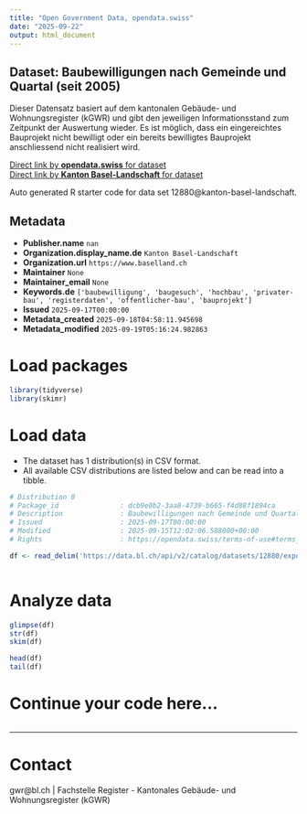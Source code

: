 ```yaml
---
title: "Open Government Data, opendata.swiss"
date: "2025-09-22"
output: html_document
---
```


## Dataset: Baubewilligungen nach Gemeinde und Quartal (seit 2005)

Dieser Datensatz basiert auf dem kantonalen Gebäude- und Wohnungsregister (kGWR) und gibt den jeweiligen Informationsstand zum Zeitpunkt der Auswertung wieder. Es ist möglich, dass ein eingereichtes Bauprojekt nicht bewilligt oder ein bereits bewilligtes Bauprojekt anschliessend nicht realisiert wird.

[Direct link by **opendata.swiss** for dataset](https://opendata.swiss/de/dataset/baubewilligungen-nach-gemeinde-und-quartal-seit-2005)<br>
[Direct link by **Kanton Basel-Landschaft** for dataset](https://data.bl.ch/explore/dataset/12880/)

Auto generated R starter code for data set 12880@kanton-basel-landschaft.

## Metadata

- **Publisher.name** `nan`
- **Organization.display_name.de** `Kanton Basel-Landschaft`
- **Organization.url** `https://www.baselland.ch`
- **Maintainer** `None`
- **Maintainer_email** `None`
- **Keywords.de** `['baubewilligung', 'baugesuch', 'hochbau', 'privater-bau', 'registerdaten', 'offentlicher-bau', 'bauprojekt']`
- **Issued** `2025-09-17T00:00:00`
- **Metadata_created** `2025-09-18T04:58:11.945698`
- **Metadata_modified** `2025-09-19T05:16:24.982863`


# Load packages

```r

library(tidyverse)
library(skimr)

```

# Load data

-   The dataset has 1 distribution(s) in CSV format.
-   All available CSV distributions are listed below and can be read into a tibble.

```r

# Distribution 0
# Package_id               : dcb9e0b2-3aa8-4739-b665-f4d88f1894ca
# Description              : Baubewilligungen nach Gemeinde und Quartal (seit 2005) (csv)
# Issued                   : 2025-09-17T00:00:00
# Modified                 : 2025-09-15T12:02:06.588000+00:00
# Rights                   : https://opendata.swiss/terms-of-use#terms_by

df <- read_delim('https://data.bl.ch/api/v2/catalog/datasets/12880/exports/csv?use_labels=true')



```

# Analyze data

```r

glimpse(df)
str(df)
skim(df)

head(df)
tail(df)

```

# Continue your code here...

```r

```

------------------------------------------------------------------------

# Contact

gwr@bl.ch | Fachstelle Register - Kantonales Gebäude- und Wohnungsregister (kGWR)
